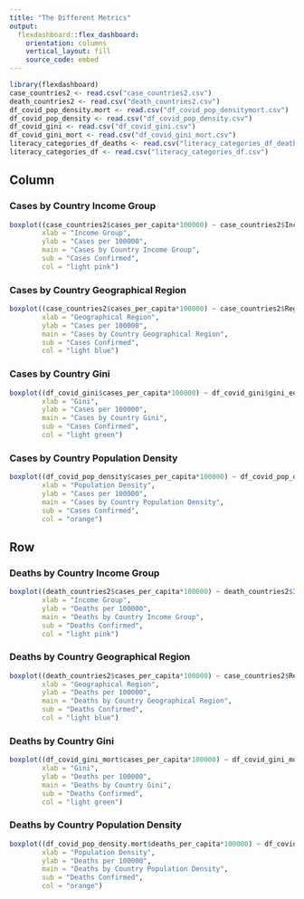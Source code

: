 ```yaml
---
title: "The Different Metrics"
output: 
  flexdashboard::flex_dashboard:
    orientation: columns
    vertical_layout: fill
    source_code: embed
---
```


```r
library(flexdashboard)
case_countries2 <- read.csv("case_countries2.csv")
death_countries2 <- read.csv("death_countries2.csv")
df_covid_pop_density.mort <- read.csv("df_covid_pop_densitymort.csv")
df_covid_pop_density <- read.csv("df_covid_pop_density.csv")
df_covid_gini <- read.csv("df_covid_gini.csv")
df_covid_gini_mort <- read.csv("df_covid_gini_mort.csv")
literacy_categories_df_deaths <- read.csv("literacy_categories_df_deaths.csv")
literacy_categories_df <- read.csv("literacy_categories_df.csv")
```



Column {.tabset}
-----------------------------------------------------------------------

### Cases by Country Income Group

```r
boxplot((case_countries2$cases_per_capita*100000) ~ case_countries2$Income.group, 
        xlab = "Income Group",
        ylab = "Cases per 100000",
        main = "Cases by Country Income Group",
        sub = "Cases Confirmed",
        col = "light pink")
```


### Cases by Country Geographical Region

```r
boxplot((case_countries2$cases_per_capita*100000) ~ case_countries2$Region,
        xlab = "Geographical Region",
        ylab = "Cases per 100000",
        main = "Cases by Country Geographical Region",
        sub = "Cases Confirmed",
        col = "light blue")
```

### Cases by Country Gini

```r
boxplot((df_covid_gini$cases_per_capita*100000) ~ df_covid_gini$gini_equaltiy, 
        xlab = "Gini",
        ylab = "Cases per 100000",
        main = "Cases by Country Gini",
        sub = "Cases Confirmed",
        col = "light green")
```


### Cases by Country Population Density
```r
boxplot((df_covid_pop_density$cases_per_capita*100000) ~ df_covid_pop_density$pop.density_categories,
        xlab = "Population Density",
        ylab = "Cases per 100000",
        main = "Cases by Country Population Density",
        sub = "Cases Confirmed",
        col = "orange")

```

Row  {.tabset}
-----------------------------------------------------------------------



### Deaths by Country Income Group

```r
boxplot((death_countries2$cases_per_capita*100000) ~ death_countries2$Income.group,
        xlab = "Income Group",
        ylab = "Deaths per 100000",
        main = "Deaths by Country Income Group",
        sub = "Deaths Confirmed",
        col = "light pink")
```




### Deaths by Country Geographical Region

```r
boxplot((death_countries2$cases_per_capita*100000) ~ case_countries2$Region,
        xlab = "Geographical Region",
        ylab = "Deaths per 100000",
        main = "Deaths by Country Geographical Region",
        sub = "Deaths Confirmed",
        col = "light blue")
```



### Deaths by Country Gini

```r
boxplot((df_covid_gini_mort$cases_per_capita*100000) ~ df_covid_gini_mort$gini_equaltiy,
        xlab = "Gini",
        ylab = "Deaths per 100000",
        main = "Deaths by Country Gini",
        sub = "Deaths Confirmed",
        col = "light green")
```

### Deaths by Country Population Density
```r
boxplot((df_covid_pop_density.mort$deaths_per_capita*100000) ~ df_covid_pop_density.mort$pop.density_categories,
        xlab = "Population Density",
        ylab = "Deaths per 100000",
        main = "Deaths by Country Population Density",
        sub = "Deaths Confirmed",
        col = "orange")
```





